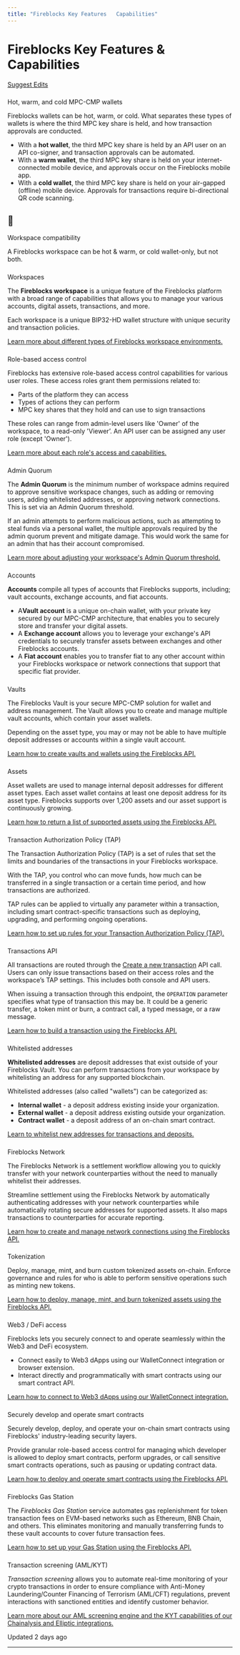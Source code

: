 ```yaml
---
title: "Fireblocks Key Features   Capabilities"
---
```

  
  # Fireblocks Key Features & Capabilities

[Suggest Edits](/edit/capabilities)

### 

Hot, warm, and cold MPC-CMP wallets

[](#hot-warm-and-cold-mpc-cmp-wallets)

Fireblocks wallets can be hot, warm, or cold. What separates these types of wallets is where the third MPC key share is held, and how transaction approvals are conducted.

*   With a **hot wallet**, the third MPC key share is held by an API user on an API co-signer, and transaction approvals can be automated.
*   With a **warm wallet**, the third MPC key share is held on your internet-connected mobile device, and approvals occur on the Fireblocks mobile app.
*   With a **cold wallet**, the third MPC key share is held on your air-gapped (offline) mobile device. Approvals for transactions require bi-directional QR code scanning.

<Info>

## 📘

Workspace compatibility

A Fireblocks workspace can be hot & warm, or cold wallet-only, but not both.

</Info>

### 

Workspaces

[](#workspaces)

The **Fireblocks workspace** is a unique feature of the Fireblocks platform with a broad range of capabilities that allows you to manage your various accounts, digital assets, transactions, and more.

Each workspace is a unique BIP32-HD wallet structure with unique security and transaction policies.

[Learn more about different types of Fireblocks workspace environments.](/docs/workspace-environments)

### 

Role-based access control

[](#role-based-access-control)

Fireblocks has extensive role-based access control capabilities for various user roles. These access roles grant them permissions related to:

*   Parts of the platform they can access
*   Types of actions they can perform
*   MPC key shares that they hold and can use to sign transactions

These roles can range from admin-level users like 'Owner' of the workspace, to a read-only 'Viewer’. An API user can be assigned any user role (except 'Owner').

[Learn more about each role's access and capabilities.](/docs/quickstart#creating-an-api-user)

### 

Admin Quorum

[](#admin-quorum)

The **Admin Quorum** is the minimum number of workspace admins required to approve sensitive workspace changes, such as adding or removing users, adding whitelisted addresses, or approving network connections. This is set via an Admin Quorum threshold.

If an admin attempts to perform malicious actions, such as attempting to steal funds via a personal wallet, the multiple approvals required by the admin quorum prevent and mitigate damage. This would work the same for an admin that has their account compromised.

[Learn more about adjusting your workspace's Admin Quorum threshold.](https://support.fireblocks.io/hc/en-us/articles/360017665119-Admin-Quorum)

### 

Accounts

[](#accounts)

**Accounts** compile all types of accounts that Fireblocks supports, including; vault accounts, exchange accounts, and fiat accounts.

*   A**Vault account** is a unique on-chain wallet, with your private key secured by our MPC-CMP architecture, that enables you to securely store and transfer your digital assets.
*   A **Exchange account** allows you to leverage your exchange's API credentials to securely transfer assets between exchanges and other Fireblocks accounts.
*   A **Fiat account** enables you to transfer fiat to any other account within your Fireblocks workspace or network connections that support that specific fiat provider.

### 

Vaults

[](#vaults)

The Fireblocks Vault is your secure MPC-CMP solution for wallet and address management. The Vault allows you to create and manage multiple vault accounts, which contain your asset wallets.

Depending on the asset type, you may or may not be able to have multiple deposit addresses or accounts within a single vault account.

[Learn how to create vaults and wallets using the Fireblocks API.](/docs/create-direct-custody-wallets)

### 

Assets

[](#assets)

Asset wallets are used to manage internal deposit addresses for different asset types. Each asset wallet contains at least one deposit address for its asset type. Fireblocks supports over 1,200 assets and our asset support is continuously growing.

[Learn how to return a list of supported assets using the Fireblocks API.](/docs/list-supported-assets-1)

### 

Transaction Authorization Policy (TAP)

[](#transaction-authorization-policy-tap)

The Transaction Authorization Policy (TAP) is a set of rules that set the limits and boundaries of the transactions in your Fireblocks workspace.

With the TAP, you control who can move funds, how much can be transferred in a single transaction or a certain time period, and how transactions are authorized.

TAP rules can be applied to virtually any parameter within a transaction, including smart contract-specific transactions such as deploying, upgrading, and performing ongoing operations.

[Learn how to set up rules for your Transaction Authorization Policy (TAP).](/docs/set-transaction-authorization-policy)

### 

Transactions API

[](#transactions-api)

All transactions are routed through the [Create a new transaction](/reference/post_transactions) API call. Users can only issue transactions based on their access roles and the workspace’s TAP settings. This includes both console and API users.

When issuing a transaction through this endpoint, the `OPERATION` parameter specifies what type of transaction this may be. It could be a generic transfer, a token mint or burn, a contract call, a typed message, or a raw message.

[Learn how to build a transaction using the Fireblocks API.](/reference/create-transactions)

### 

Whitelisted addresses

[](#whitelisted-addresses)

**Whitelisted addresses** are deposit addresses that exist outside of your Fireblocks Vault. You can perform transactions from your workspace by whitelisting an address for any supported blockchain.

Whitelisted addresses (also called "wallets") can be categorized as:

*   **Internal wallet** - a deposit address existing inside your organization.
*   **External wallet** - a deposit address existing outside your organization.
*   **Contract wallet** - a deposit address of an on-chain smart contract.

[Learn to whitelist new addresses for transactions and deposits.](/docs/whitelist-addresses)

### 

Fireblocks Network

[](#fireblocks-network)

The Fireblocks Network is a settlement workflow allowing you to quickly transfer with your network counterparties without the need to manually whitelist their addresses.

Streamline settlement using the Fireblocks Network by automatically authenticating addresses with your network counterparties while automatically rotating secure addresses for supported assets. It also maps transactions to counterparties for accurate reporting.

[Learn how to create and manage network connections using the Fireblocks API.](/docs/connect-to-the-fireblocks-network)

### 

Tokenization

[](#tokenization)

Deploy, manage, mint, and burn custom tokenized assets on-chain. Enforce governance and rules for who is able to perform sensitive operations such as minting new tokens.

[Learn how to deploy, manage, mint, and burn tokenized assets using the Fireblocks API.](/docs/issue-new-tokens)

### 

Web3 / DeFi access

[](#web3--defi-access)

Fireblocks lets you securely connect to and operate seamlessly within the Web3 and DeFi ecosystem.

*   Connect easily to Web3 dApps using our WalletConnect integration or browser extension.
*   Interact directly and programmatically with smart contracts using our smart contract API.

[Learn how to connect to Web3 dApps using our WalletConnect integration.](https://support.fireblocks.io/hc/en-us/articles/5403817784732-Connecting-to-Web3-using-WalletConnect)

### 

Securely develop and operate smart contracts

[](#securely-develop-and-operate-smart-contracts)

Securely develop, deploy, and operate your on-chain smart contracts using Fireblocks' industry-leading security layers.

Provide granular role-based access control for managing which developer is allowed to deploy smart contracts, perform upgrades, or call sensitive smart contracts operations, such as pausing or updating contract data.

[Learn how to deploy and operate smart contracts using the Fireblocks API.](/docs/interact-with-smart-contracts)

### 

Fireblocks Gas Station

[](#fireblocks-gas-station)

The _Fireblocks Gas Station_ service automates gas replenishment for token transaction fees on EVM-based networks such as Ethereum, BNB Chain, and others. This eliminates monitoring and manually transferring funds to these vault accounts to cover future transaction fees.

[Learn how to set up your Gas Station using the Fireblocks API.](/docs/work-with-gas-station)

### 

Transaction screening (AML/KYT)

[](#transaction-screening-amlkyt)

_Transaction screening_ allows you to automate real-time monitoring of your crypto transactions in order to ensure compliance with Anti-Money Laundering/Counter Financing of Terrorism (AML/CFT) regulations, prevent interactions with sanctioned entities and identify customer behavior.

[Learn more about our AML screening engine and the KYT capabilities of our Chainalysis and Elliptic integrations.](/docs/define-aml-policies)

Updated 2 days ago

* * *
